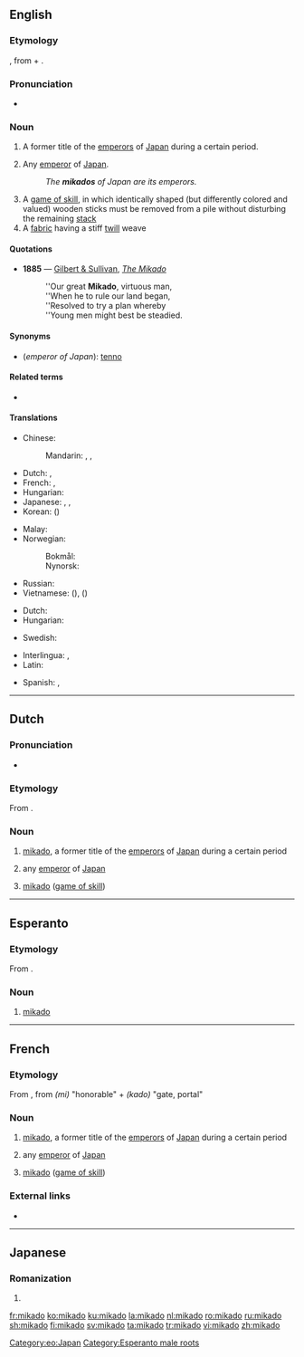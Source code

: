 {{also|Mikado|mikádó}}
==English==

===Etymology===
{{bor|en|ja|御門|tr=mikado}}, from {{m|ja|御|tr=mi|t=honorable}} + {{m|ja|門|tr=kado|t=gate, portal}}.

===Pronunciation===
* {{rhymes|ɑːdəʊ|lang=en}}

===Noun===
{{en-noun}}

# {{lb|en|history}} A former title of the [[emperor]]s of [[Japan]] during a certain period.
# {{lb|en|literary}} Any [[emperor]] of [[Japan]].
#: ''The '''mikados''' of Japan are its emperors.''
# A [[game of skill]], in which identically shaped (but differently colored and valued) wooden sticks must be removed from a pile without disturbing the remaining [[stack]]
# A [[fabric]] having a stiff [[twill]] weave

====Quotations====
* '''1885''' — [[w:Gilbert and Sullivan|Gilbert & Sullivan]], ''[[s:The_Mikado|The Mikado]]''
*: ''Our great '''Mikado''', virtuous man,
*: ''When he to rule our land began,
*: ''Resolved to try a plan whereby
*: ''Young men might best be steadied.

====Synonyms====
* (''emperor of Japan''): [[tenno]]

====Related terms====
* {{l|en|Chrysanthemum Throne}}

====Translations====
{{trans-top|emperor of Japan}}
* Chinese:
*: Mandarin: {{t+|cmn|天皇|tr=tiānhuáng|sc=Hani}}, {{t+|cmn|皇帝|tr=huángdì|sc=Hani}}, {{t+|cmn|帝|tr=dì|sc=Hani}}
* Dutch: {{t|nl|[[Japans]]e [[keizer]]|m}}, {{t+|nl|mikado|m}}
* French: {{t|fr|[[empereur]] [[Japonais]]|m}}, {{t+|fr|mikado|m}}
* Hungarian: {{t|hu|mikádó}}
* Japanese: {{t+|ja|帝|tr=みかど, mikado}}, {{t|ja|御門|tr=みかど, mikado}}, {{t+|ja|天皇|tr=てんのう, tennō}}
* Korean: {{t+|ko|천황|sc=Hang}} ({{t+|ko|天皇|sc=Hani}})
{{trans-mid}}
* Malay: {{t|ms|mikado}}
* Norwegian:
*: Bokmål: {{t|nb|mikado|m}}
*: Nynorsk: {{t|nn|mikado|m}}
* Russian: {{t+|ru|мика́до|m}}
* Vietnamese: {{t|vi|Ngự Môn}} ({{t|vi|御門|sc=Hani}}), {{t|vi|Nhật hoàng}} ({{t|vi|日皇|sc=Hani}})
{{trans-bottom}}

{{trans-top|a game of skill}}
* Dutch: {{t+|nl|mikado|m}}
* Hungarian: {{t|hu|mikádó}}
{{trans-mid}}
* Swedish: {{t+|sv|plockepinn|n}}
{{trans-bottom}}

{{checktrans-top}}
* Interlingua: {{t-check|ia|imperator}}, {{t-check|ia|mikado}}
* Latin: {{t-check|la|imperator}} {{attention|la|2=was "[[imperator]] -is"}}
{{trans-mid}}
* Spanish: {{t-check|es|emperador}}, {{t-check|es|micado}}
{{trans-bottom}}

----

==Dutch==

===Pronunciation===
* {{audio|Nl-mikado.ogg|Audio|lang=nl}}

===Etymology===
From {{der|nl|ja|御門}}.

===Noun===
{{nl-noun|m|-'s|mikadootje}}

# {{lb|nl|history}} [[#English|mikado]], a former title of the [[emperor]]s of [[Japan]] during a certain period
# {{lb|nl|literary}} any [[emperor]] of [[Japan]]
# [[#English|mikado]] ([[game of skill]])

----

==Esperanto==

===Etymology===
From {{etyl|ja|eo}} {{m|ja|sc=Jpan|みかど|tr=mikado}}.

===Noun===
{{eo-head}}
# [[#English|mikado]]

[[Category:eo:Japan]]
[[Category:Esperanto male roots]]

----

==French==

===Etymology===
From {{etyl|ja|fr}}, from ''(mi)'' "honorable" + ''(kado)'' "gate, portal"

===Noun===
{{fr-noun|m}}

# {{lb|fr|history}} [[#English|mikado]], a former title of the [[emperor]]s of [[Japan]] during a certain period
# {{lb|fr|literary}} any [[emperor]] of [[Japan]]
# [[#English|mikado]] ([[game of skill]])

===External links===
* {{R:TLFi}}

----

==Japanese==

===Romanization===
{{ja-romaji}}

# {{ja-romanization of|みかど}}

[[fr:mikado]]
[[ko:mikado]]
[[ku:mikado]]
[[la:mikado]]
[[nl:mikado]]
[[ro:mikado]]
[[ru:mikado]]
[[sh:mikado]]
[[fi:mikado]]
[[sv:mikado]]
[[ta:mikado]]
[[tr:mikado]]
[[vi:mikado]]
[[zh:mikado]]